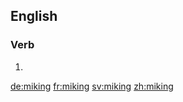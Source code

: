==English==

===Verb===
{{head|en}}

# {{present participle of|mike}}

[[de:miking]]
[[fr:miking]]
[[sv:miking]]
[[zh:miking]]